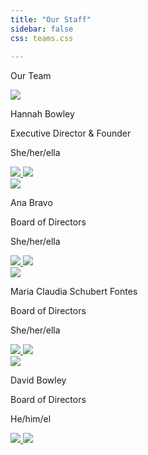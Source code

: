 ```yaml
---
title: "Our Staff"
sidebar: false
css: teams.css
     
---
```


``` {=html}

<div class="responsive-container-block container">
  <p class="text-blk team-head-text">
    Our Team
  </p>
  <div class="responsive-container-block">
    <div class="responsive-cell-block wk-desk-3 wk-ipadp-3 wk-tab-6 wk-mobile-12 card-container">
      <div class="card">
        <div class="team-image-wrapper">
          <img class="team-member-image" src="picture.jpg">
        </div>
        <p class="text-blk name">
          Hannah Bowley
        </p>
        <p class="text-blk position">
          Executive Director & Founder
        </p>
        <p class="text-blk feature-text">
          She/her/ella
        </p>
        <div class="social-icons">
          <a href="https://www.twitter.com" target="_blank">
            <img class="twitter-icon" src="https://workik-widget-assets.s3.amazonaws.com/widget-assets/images/Icon.svg">
          </a>
          <a href="https://www.facebook.com" target="_blank">
            <img class="facebook-icon" src="https://workik-widget-assets.s3.amazonaws.com/widget-assets/images/Icon-1.svg">
          </a>
        </div>
      </div>
    </div>
    <div class="responsive-cell-block wk-desk-3 wk-ipadp-3 wk-tab-6 wk-mobile-12 card-container">
      <div class="card">
        <div class="team-image-wrapper">
          <img class="team-member-image" src="anab1.jpg">
        </div>
        <p class="text-blk name">
          Ana Bravo
        </p>
        <p class="text-blk position">
          Board of Directors
        </p>
        <p class="text-blk feature-text">
          She/her/ella
        </p>
        <div class="social-icons">
          <a href="https://www.twitter.com" target="_blank">
            <img class="twitter-icon" src="https://workik-widget-assets.s3.amazonaws.com/widget-assets/images/Icon.svg">
          </a>
          <a href="https://www.facebook.com" target="_blank">
            <img class="facebook-icon" src="https://workik-widget-assets.s3.amazonaws.com/widget-assets/images/Icon-1.svg">
          </a>
        </div>
      </div>
    </div>
    <div class="responsive-cell-block wk-desk-3 wk-ipadp-3 wk-tab-6 wk-mobile-12 card-container">
      <div class="card">
        <div class="team-image-wrapper">
          <img class="team-member-image" src="mc3.JPG">
        </div>
        <p class="text-blk name-mc">
          Maria Claudia Schubert Fontes
        </p>
        <p class="text-blk position">
          Board of Directors
        </p>
        <p class="text-blk feature-text">
          She/her/ella
        </p>
        <div class="social-icons">
          <a href="https://www.twitter.com" target="_blank">
            <img class="twitter-icon" src="https://workik-widget-assets.s3.amazonaws.com/widget-assets/images/Icon.svg">
          </a>
          <a href="https://www.facebook.com" target="_blank">
            <img class="facebook-icon" src="https://workik-widget-assets.s3.amazonaws.com/widget-assets/images/Icon-1.svg">
          </a>
        </div>
      </div>
    </div>
    <div class="responsive-cell-block wk-desk-3 wk-ipadp-3 wk-tab-6 wk-mobile-12 card-container">
      <div class="card">
        <div class="team-image-wrapper">
          <img class="team-member-image" src="david2.jpg">
        </div>
        <p class="text-blk name">
          David Bowley
        </p>
        <p class="text-blk position">
          Board of Directors
        </p>
        <p class="text-blk feature-text">
          He/him/el
        </p>
        <div class="social-icons">
          <a href="https://www.twitter.com" target="_blank">
            <img class="twitter-icon" src="https://workik-widget-assets.s3.amazonaws.com/widget-assets/images/Icon.svg">
          </a>
          <a href="https://www.facebook.com" target="_blank">
            <img class="facebook-icon" src="https://workik-widget-assets.s3.amazonaws.com/widget-assets/images/Icon-1.svg">
          </a>
        </div>
      </div>
    </div>
  

```



